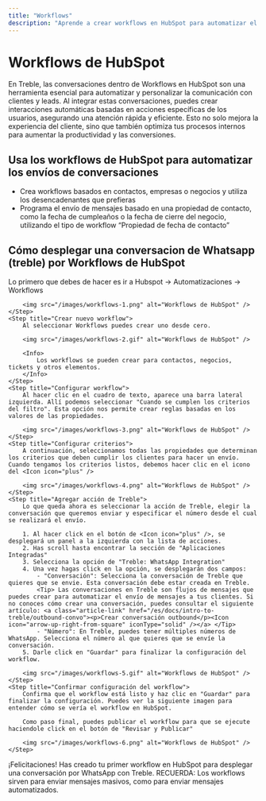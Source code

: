 ```yaml
---
title: "Workflows"
description: "Aprende a crear workflows en HubSpot para automatizar el envío de tus conversaciones de Treble y WhatsApp."
---
```


# Workflows de HubSpot

En Treble, las conversaciones dentro de Workflows en HubSpot son una herramienta esencial para automatizar y personalizar la comunicación con clientes y leads. Al integrar estas conversaciones, puedes crear interacciones automáticas basadas en acciones específicas de los usuarios, asegurando una atención rápida y eficiente. Esto no solo mejora la experiencia del cliente, sino que también optimiza tus procesos internos para aumentar la productividad y las conversiones. 

## Usa los workflows de HubSpot para automatizar los envíos de conversaciones

- Crea workflows basados en contactos, empresas o negocios y utiliza los desencadenantes que prefieras
- Programa el envío de mensajes basado en una propiedad de contacto, como la fecha de cumpleaños o la fecha de cierre del negocio, utilizando el tipo de workflow “Propiedad de fecha de contacto”

## Cómo desplegar una conversacion de Whatsapp (treble) por Workflows de HubSpot

<Steps>
    <Step title="Ir a Workflows">
        Lo primero que debes de hacer es ir a Hubspot → Automatizaciones → Workflows

        <img src="/images/workflows-1.png" alt="Workflows de HubSpot" />
    </Step>
    <Step title="Crear nuevo workflow">
        Al seleccionar Workflows puedes crear uno desde cero. 

        <img src="/images/workflows-2.gif" alt="Workflows de HubSpot" />

        <Info>
            Los workflows se pueden crear para contactos, negocios, tickets y otros elementos. 
        </Info>
    </Step>
    <Step title="Configurar workflow">
        Al hacer clic en el cuadro de texto, aparece una barra lateral izquierda. Allí podemos seleccionar "Cuando se cumplen los criterios del filtro". Esta opción nos permite crear reglas basadas en los valores de las propiedades. 

        <img src="/images/workflows-3.png" alt="Workflows de HubSpot" />
    </Step>
    <Step title="Configurar criterios">
        A continuación, seleccionamos todas las propiedades que determinan los criterios que deben cumplir los clientes para hacer un envío. Cuando tengamos los criterios listos, debemos hacer clic en el icono del <Icon icon="plus" />

        <img src="/images/workflows-4.png" alt="Workflows de HubSpot" />
    </Step>
    <Step title="Agregar acción de Treble">
        Lo que queda ahora es seleccionar la acción de Treble, elegir la conversación que queremos enviar y especificar el número desde el cual se realizará el envío. 

        1. Al hacer click en el botón de <Icon icon="plus" />, se desplegará un panel a la izquierda con la lista de acciones.
        2. Has scroll hasta encontrar la sección de "Aplicaciones Integradas"
        3. Selecciona la opción de "Treble: WhatsApp Integration"
        4. Una vez hagas click en la opción, se desplegarán dos campos:
            - "Conversación": Selecciona la conversación de Treble que quieres que se envie. Esta conversación debe estar creada en Treble. 
            <Tip> Las conversaciones en Treble son flujos de mensajes que puedes crear para automatizar el envío de mensajes a tus clientes. Si no conoces cómo crear una conversación, puedes consultar el siguiente artículo: <a class="article-link" href="/es/docs/intro-to-treble/outbound-convo"><p>Crear conversación outbound</p><Icon icon="arrow-up-right-from-square" iconType="solid" /></a> </Tip>
            - "Número": En Treble, puedes tener múltiples números de WhatsApp. Selecciona el número al que quieres que se envíe la conversación. 
        5. Darle click en "Guardar" para finalizar la configuración del workflow. 

        <img src="/images/workflows-5.gif" alt="Workflows de HubSpot" />
    </Step>
    <Step title="Confirmar configuración del workflow">
        Confirma que el workflow está listo y haz clic en "Guardar" para finalizar la configuración. Puedes ver la siguiente imagen para entender cómo se vería el workflow en HubSpot. 

        Como paso final, puedes publicar el workflow para que se ejecute haciendole click en el botón de "Revisar y Publicar"

        <img src="/images/workflows-6.png" alt="Workflows de HubSpot" />
    </Step>
</Steps>

<Check>
    ¡Felicitaciones! Has creado tu primer workflow en HubSpot para desplegar una conversación por WhatsApp con Treble.
</Check>

<Info>
    RECUERDA: Los workflows sirven para enviar mensajes masivos, como para enviar mensajes automatizados. 
</Info>